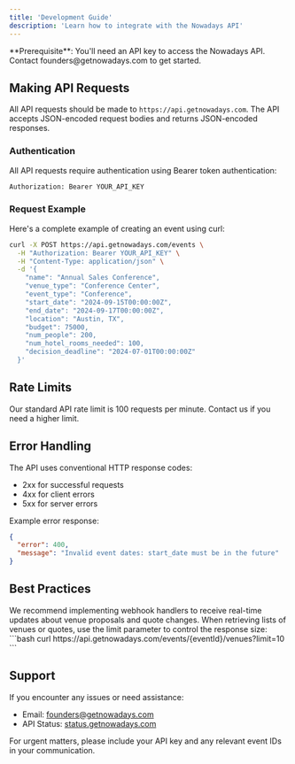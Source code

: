 ```yaml
---
title: 'Development Guide'
description: 'Learn how to integrate with the Nowadays API'
---
```


<Info>
  **Prerequisite**: You'll need an API key to access the Nowadays API. Contact founders@getnowadays.com to get started.
</Info>

## Making API Requests

All API requests should be made to `https://api.getnowadays.com`. The API accepts JSON-encoded request bodies and returns JSON-encoded responses.

### Authentication

All API requests require authentication using Bearer token authentication:

```bash
Authorization: Bearer YOUR_API_KEY
```

### Request Example

Here's a complete example of creating an event using curl:

```bash
curl -X POST https://api.getnowadays.com/events \
  -H "Authorization: Bearer YOUR_API_KEY" \
  -H "Content-Type: application/json" \
  -d '{
    "name": "Annual Sales Conference",
    "venue_type": "Conference Center",
    "event_type": "Conference",
    "start_date": "2024-09-15T00:00:00Z",
    "end_date": "2024-09-17T00:00:00Z",
    "location": "Austin, TX",
    "budget": 75000,
    "num_people": 200,
    "num_hotel_rooms_needed": 100,
    "decision_deadline": "2024-07-01T00:00:00Z"
  }'
```

## Rate Limits

<Tip>
  Our standard API rate limit is 100 requests per minute. Contact us if you need a higher limit.
</Tip>

## Error Handling

The API uses conventional HTTP response codes:
- 2xx for successful requests
- 4xx for client errors
- 5xx for server errors

Example error response:
```json
{
  "error": 400,
  "message": "Invalid event dates: start_date must be in the future"
}
```

## Best Practices

<AccordionGroup>
  <Accordion title="Handling Webhooks">
    We recommend implementing webhook handlers to receive real-time updates about venue proposals and quote changes.
  </Accordion>

  <Accordion title="Pagination">
    When retrieving lists of venues or quotes, use the limit parameter to control the response size:
    ```bash
    curl https://api.getnowadays.com/events/{eventId}/venues?limit=10
    ```
  </Accordion>
</AccordionGroup>

## Support

If you encounter any issues or need assistance:
- Email: founders@getnowadays.com
- API Status: [status.getnowadays.com](https://status.getnowadays.com)

For urgent matters, please include your API key and any relevant event IDs in your communication.

